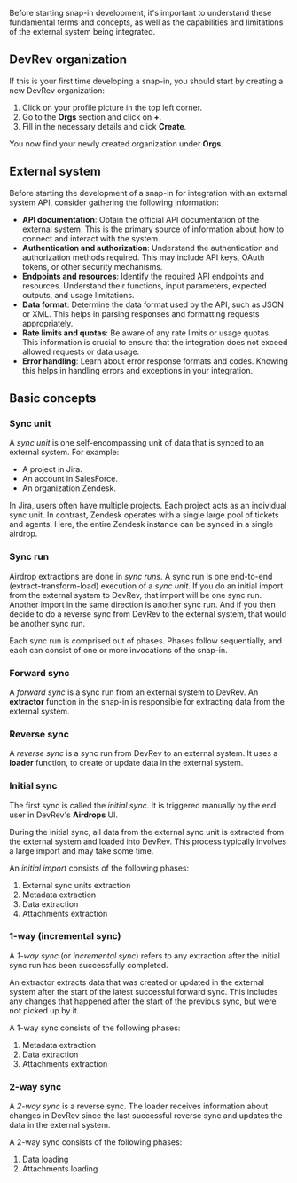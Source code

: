 Before starting snap-in development, it's important to understand these fundamental terms and concepts,
as well as the capabilities and limitations of the external system being integrated.

## DevRev organization

If this is your first time developing a snap-in, you should start by creating a new DevRev organization:

1. Click on your profile picture in the top left corner.
2. Go to the **Orgs** section and click on **+**.
3. Fill in the necessary details and click **Create**.

You now find your newly created organization under **Orgs**.

## External system

Before starting the development of a snap-in for integration with an external system API,
consider gathering the following information:

- **API documentation**: Obtain the official API documentation of the external system.
  This is the primary source of information about how to connect and interact with the system.
- **Authentication and authorization**: Understand the authentication and authorization
  methods required. This may include API keys, OAuth tokens, or other security mechanisms.
- **Endpoints and resources**: Identify the required API endpoints and resources. Understand
  their functions, input parameters, expected outputs, and usage limitations.
- **Data format**: Determine the data format used by the API, such as JSON or XML. This helps
  in parsing responses and formatting requests appropriately.
- **Rate limits and quotas**: Be aware of any rate limits or usage quotas. This information is
  crucial to ensure that the integration does not exceed allowed requests or data usage.
- **Error handling**: Learn about error response formats and codes. Knowing this helps in
  handling errors and exceptions in your integration.

## Basic concepts

### Sync unit

A _sync unit_ is one self-encompassing unit of data that is synced to an external system. For example:
- A project in Jira.
- An account in SalesForce.
- An organization Zendesk.

In Jira, users often have multiple projects. Each project acts as an individual sync unit. 
In contrast, Zendesk operates with a single large pool of tickets and agents. Here, the entire Zendesk instance can be synced in a single airdrop.

### Sync run

Airdrop extractions are done in _sync runs_.
A sync run is one end-to-end (extract-transform-load) execution of a _sync unit_.
If you do an initial import from the external system to DevRev, that import will be one sync run.
Another import in the same direction is another sync run.
And if you then decide to do a reverse sync from DevRev to the external system, that would be another
sync run.

Each sync run is comprised out of phases.
Phases follow sequentially, and each can consist of one or more invocations of the snap-in.

### Forward sync

A _forward sync_ is a sync run from an external system to DevRev.
An **extractor** function in the snap-in is responsible for extracting data from the external system.

### Reverse sync

A _reverse sync_ is a sync run from DevRev to an external system.
It uses a **loader** function, to create or update data in the external system.

### Initial sync

The first sync is called the _initial sync_.
It is triggered manually by the end user in DevRev's **Airdrops** UI.

During the initial sync, all data from the external sync unit is extracted from the external system and loaded into DevRev. 
This process typically involves a large import and may take some time.

An _initial import_ consists of the following phases:

1. External sync units extraction
2. Metadata extraction
3. Data extraction
4. Attachments extraction

### 1-way (incremental sync)

A _1-way sync_ (or _incremental sync_) refers to any extraction after the initial sync run has been successfully completed.

An extractor extracts data that was created or updated in the external system after the start
of the latest successful forward sync.
This includes any changes that happened after the start of the previous sync, but were not picked up by it.

A 1-way sync consists of the following phases:

1. Metadata extraction
2. Data extraction
3. Attachments extraction

### 2-way sync

A _2-way sync_ is a reverse sync.
The loader receives information about changes in DevRev since the last successful reverse sync and updates the data in the external system.

A 2-way sync consists of the following phases:

1. Data loading
2. Attachments loading
